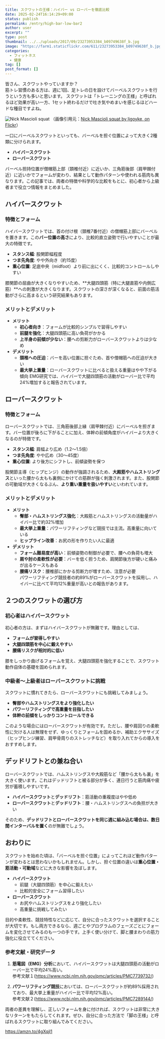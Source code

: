 ```yaml
---
title: スクワットの王様：ハイバー vs ローバーを徹底比較
date: 2025-02-24T16:14:29+09:00
status: publish
permalink: /entry/high-bar-low-bar2
author: user
excerpt: ""
type: post
thumbnail: ../../uploads/2017/09/23273953384_b09749638f_b.jpg
image: "https://farm1.staticflickr.com/611/23273953384_b09749638f_b.jpg"
categories:
  - フィットネス
  - 健康
tag: []
post_format: []
---
```


皆さん、スクワットやっていますか？  
筋トレ習慣のある方は、週に1回、足トレの日を設けてバーベルスクワットを行うという方も多いと思います。
スクワットは「トレーニングの王様」と呼ばれるほど効果が高い一方、1セット終わるだけで吐き気やめまいを感じるほどハードな種目ですよね。

![Nick Mascioli squat](https://farm1.staticflickr.com/611/23273953384_b09749638f_b.jpg)
（画像引用元：[Nick Mascioli squat by ljgoyke, on Flickr](https://www.flickr.com/photos/125473839@N07/23273953384/)）

一口にバーベルスクワットといっても、バーベルを担ぐ位置によって大きく2種類に分けられます。
- **ハイバースクワット**
- **ローバースクワット**

バーベル担持位置が僧帽筋上部（頚椎付近）に近いか、三角筋後部（肩甲棘付近）に近いかでフォームが変わり、結果として動作パターンや使われる筋肉も異なります。この記事では、両者の特徴や科学的な比較をもとに、初心者から上級者まで役立つ情報をまとめました。

## ハイバースクワット

### 特徴とフォーム
ハイバースクワットでは、首の付け根（頚椎7番付近）の僧帽筋上部にバーベルを置きます。この**バー位置の高さ**により、比較的直立姿勢で行いやすいことが最大の特徴です。  
- **スタンス幅**: 股関節幅程度  
- **つま先角度**: やや外向き（約15度）  
- **重心位置**: 足底中央（midfoot）より前に出にくく、比較的コントロールしやすい  

膝関節の屈曲が大きくなりやすいため、**大腿四頭筋（特に大腿直筋や内側広筋）**への刺激が大きくなります。スクワットの深さが深くなると、前面の筋活動がさらに高まるという研究結果もあります。

### メリットとデメリット
- **メリット**  
  - **初心者向き**：フォームが比較的シンプルで習得しやすい  
  - **前腿を強化**：大腿四頭筋に高い負荷がかかる  
  - **上半身の前傾が少ない**：腰への剪断力がローバースクワットよりは少なめ
- **デメリット**  
  - **頚椎への圧迫**：バーを高い位置に担ぐため、首や僧帽筋への圧迫が大きい  
  - **最大挙上重量**：ローバースクワットに比べると扱える重量はやや下がる傾向
EMG研究では、ハイバーで大腿四頭筋の活動がローバー比で平均24%増加すると報告されています。

## ローバースクワット
### 特徴とフォーム
ローバースクワットでは、三角筋後部上縁（肩甲棘付近）にバーベルを担ぎます。バー位置が後ろに下がることに加え、体幹の前傾角度がハイバーより大きくなるのが特徴です。  
- **スタンス幅**: 肩幅より広め（1.2〜1.5倍）  
- **つま先角度**: やや広め（30〜45度）  
- **重心位置**: より後方にシフトし、前傾姿勢を保つ  

股関節主導（ヒップヒンジ）の動作が強調されるため、**大殿筋やハムストリングス**といった腰から太もも裏側にかけての筋群が強く刺激されます。また、股関節の可動域が大きくなるぶん、**より重い重量を扱いやすい**といわれています。

### メリットとデメリット
- **メリット**  
  - **臀部・ハムストリングス強化**：大殿筋とハムストリングスの活動量がハイバー比で約32%増加  
  - **最大挙上重量**：パワーリフティングなど競技では主流。高重量に向いている  
  - **ヒップライン改善**：お尻の形を作りたい人に最適
- **デメリット**  
  - **フォーム難易度が高い**：前傾姿勢の制御が必要で、腰への負荷も増大  
  - **肩や肘の柔軟性が必要**：バーを低く担うため、肩関節後方が硬いと痛みが出るケースもある  
  - **腰痛リスク**：腰椎部にかかる剪断力が増すため、注意が必要  
パワーリフティング競技者の約89%がローバースクワットを採用し、ハイバーに比べて平均12%重量が高いとの報告があります。

## ２つのスクワットの選び方
### 初心者はハイバースクワット
初心者の方は、まずはハイバースクワットが無難です。理由としては、

- **フォームが習得しやすい**  
- **大腿四頭筋を中心に鍛えやすい**  
- **腰痛リスクが相対的に低い**  

膝をしっかり曲げるフォームを覚え、大腿四頭筋を強化することで、スクワット動作自体の基礎を固められます。

### 中級者〜上級者はローバースクワットに挑戦
スクワットに慣れてきたら、ローバースクワットにも挑戦してみましょう。

- **臀部やハムストリングスをより強化したい**  
- **パワーリフティングで高重量を目指したい**  
- **体幹の前傾をしっかりコントロールできる**  

このような場合にはローバースクワットが有効です。ただし、腰や肩回りの柔軟性に欠ける人は無理をせず、ゆっくりとフォームを固めるか、補助エクササイズ（ヒップヒンジ練習、肩甲骨周りのストレッチなど）を取り入れてからの導入をおすすめします。

## デッドリフトとの兼ね合い
ローバースクワットでは、ハムストリングスや大殿筋など「腰から太もも裏」を大きく使います。これはデッドリフトと被る部分が多く、連日行うと筋肉痛や疲労が蓄積しやすいです。

- **ハイバースクワット**と**デッドリフト**：筋活動の重複度はやや低め  
- **ローバースクワット**と**デッドリフト**：腰・ハムストリングスへの負担が大きい  

そのため、**デッドリフトとローバースクワットを同じ週に組み込む場合は、数日間インターバルを置く**のが無難でしょう。

## おわりに
スクワットを始めた頃は、「バーベルを担ぐ位置」によってこれほど動作パターンが変わるとは思わないかもしれません。しかし、担ぐ位置の違いは**重心位置・筋活動・可動域**などに大きな影響を及ぼします。
- **ハイバースクワット**  
  - 前腿（大腿四頭筋）を中心に鍛えたい  
  - 比較的安全にフォーム習得したい  
- **ローバースクワット**  
  - お尻やハムストリングスをより強化したい  
  - 高重量に挑戦してみたい  

目的や柔軟性、競技特性などに応じて、自分に合ったスクワットを選択することが大切です。もし両方できるなら、週ごとやプログラムのフェーズごとにフォームを変化させてみるのも一つの手です。上手く使い分けて、脚と腰まわりの筋力強化に役立ててください。

### 参考文献・研究データ
1. **筋電図（EMG）分析**において、ハイバースクワットは大腿四頭筋の活動がローバー比で平均24%高い。  
    参考文献１(https://www.ncbi.nlm.nih.gov/pmc/articles/PMC7739732/)

2. **パワーリフティング競技**においては、ローバースクワットが約89%採用されており、最大挙上重量がハイバー比で平均12%高い。  
    参考文献２(https://www.ncbi.nlm.nih.gov/pmc/articles/PMC7289144/)

両者の差異を理解し、正しいフォームを身に付ければ、スクワットは非常に大きなリターンをもたらしてくれます。ぜひ、自分に合った方法で「脚の王様」と呼ばれるスクワットに取り組んでみてください。

https://amzn.to/4gXqjl1



<AdUnitText />
